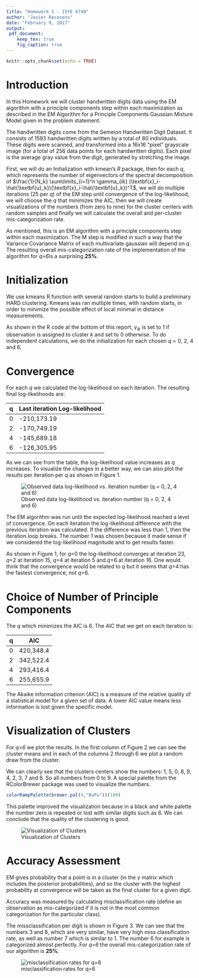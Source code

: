 ```yaml
---
title: "Homework 1 - ISYE 6740"
author: "Javier Recasens"
date: "February 9, 2017"
output: 
 pdf_document:
    keep_tex: true
    fig_caption: true
---
```


```r
knitr::opts_chunk$set(echo = TRUE)
```

# Introduction

In this Homework we will cluster handwritten digits data using the EM algorithm with a principle components step within each maximization as described in the EM Algorithm for a Principle Components Gaussian Mixture Model given in the problem statement.

The handwritten digits come from the Semeion Handwritten Digit Dataset. It consists of 1593 handwritten digits written by a total of 80 individuals. These digits were scanned, and transformed into a 16x16 “pixel” grayscale image (for a total of 256 data points for each handwritten digits). Each pixel is the average gray value from the digit, generated by stretching the image.

First, we will do an Initialization with kmean's *R* package, then for each *q*, which represents the number of eigenvectors of the spectral decomposition of $\frac{1}{N_k} \sum\limits_{i=1}^n \gamma_{ik} (\textbf{x}_i-\hat{\textbf{u}_k})(\textbf{x}_i-\hat{\textbf{u}_k})^T$, we will do multiple iterations (25 per *q*) of the EM step until convergence of the log-likelihood, we will choose the *q* that minimizes the AIC, then we will create visualizations of the numbers (from zero to nine) for the cluster centers with random samples and finally we will calculate the overall and per-cluster mis-categorization rate.

As mentioned, this is an EM algorithm with a principle components step within each maximization. The M step is modified in such a way that the Variance Covariance Matrix of each multivariate gaussian will depend on *q*. The resulting overall mis-categorization rate of the   implementation of the algorithm for *q=6*is a surprising **25%**.

# Initialization

We use kmeans R function with several random starts to build a preliminary HARD clustering. Kmeans was ran multiple times, with random starts, in order to minimize the possible effect of local minimal in distance measurements.

As shown in the R code at the bottom of this report, $\gamma_{ik}$ is set to 1 if observation is assigned to cluster $k$ and set to 0 otherwise. To do independent calculations, we do the initialization for each chosen *q* = 0, 2, 4 and 6.

# Convergence

For each *q* we calculated the log-likelihood on each iteration. The resulting final log-likelihoods are:

q | Last iteration Log-likelihood 
-- | ---------------------------
0 | -210,173.19
2 | -170,749.19
4 | -145,689.18
6 | -126,305.95

As we can see from the table, the log-likelihood value increases as *q* increases. To visualize the changes in a better way, we can also plot the results per iteration per *q* as shown in Figure 1.

![Observed data log-likelihood vs. iteration number (q = 0, 2, 4 and 6)](itplot.png)

The EM algorithm was run until the expected log-likelihood reached a level of convergence. On each iteration the log-likelihood difference with the previous iteration was calculated. If the difference was less than 1, then the iteration loop breaks. The number 1 was chosen because it made sense if we considered the log-likelihood magnitude and to get results faster.

As shown in Figure 1, for *q*=0 the log-likelihood converges at iteration 23, *q*=2 at iteration 15, *q*=4 at iteration 5 and *q*=6 at iteration 16. One would think that the convergence would be related to *q* but it seems that *q*=4 has the fastest convergence, not *q*=6.

# Choice of Number of Principle Components

The *q* which minimizes the AIC is 6. The AIC that we get on each iteration is:

q | AIC
-- | --------
0 | 420,348.4
2 | 342,522.4
4 | 293,416.4
6 | 255,655.9

The Akaike information criterion (AIC) is a measure of the relative quality of a statistical model for a given set of data. A lower AIC value means less information is lost given the specific model.

# Visualization of Clusters

For *q=6* we plot the results. In the first column of Figure 2 we can see the cluster means and in each of the columns 2 through 6 we plot a random draw from the cluster.

We can clearly see that the clusters centers show the numbers: 1, 5, 0, 8, 9, 4, 2, 3, 7 and 6. So all numbers from 0 to 9. A special palette from the RColorBrewer package was used to visualize the numbers. 

```r
colorRampPalette(brewer.pal(9,"BuPu"))(100)
```

This palette improved the visualization because in a black and white palette the number zero is repeated or lost with similar digits such as 6. We can conclude that the quality of the clustering is good.

![Visualization of Clusters](Numbers.png)

# Accuracy Assessment

EM gives probability that a point is in a cluster (in the $\gamma$ matrix which includes the posterior probabilities), and so the cluster with the highest probability at convergence will be taken as the final cluster for a given digit.

Accuracy was measured by calculating misclassification rate (define an observation as mis-categorized if it is not in the most common categorization for the particular class).

The missclassification per digit is shown in Figure 3. We can see that the numbers 3 and 8, which are very similar, have very high miss classification rate, as well as number 7 which is similar to 1. The number 6 for example is categorized almost perfectly. For *q=6* the overall mis-categorization rate of our algorithm is **25%**.

![misclassification rates for q=6](digitplot.png)


